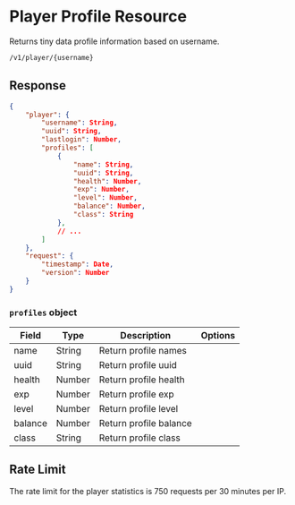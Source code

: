 # Player Profile Resource

Returns tiny data profile information based on username.

```sh
/v1/player/{username}
```

## Response

```json
{
    "player": {
        "username": String,
        "uuid": String,
        "lastlogin": Number,
        "profiles": [
            {
                "name": String,
                "uuid": String,
                "health": Number,
                "exp": Number,
                "level": Number,
                "balance": Number,
                "class": String
            },
            // ...
        ]
    },
    "request": {
        "timestamp": Date,
        "version": Number
    }
}
```

### `profiles` object

| Field   | Type   | Description            | Options |
| ------- | ------ | ---------------------- | ------- |
| name    | String | Return profile names   |         |
| uuid    | String | Return profile uuid    |         |
| health  | Number | Return profile health  |         |
| exp     | Number | Return profile exp     |         |
| level   | Number | Return profile level   |         |
| balance | Number | Return profile balance |         |
| class   | String | Return profile class   |         |

## Rate Limit

The rate limit for the player statistics is 750 requests per 30 minutes per IP.
